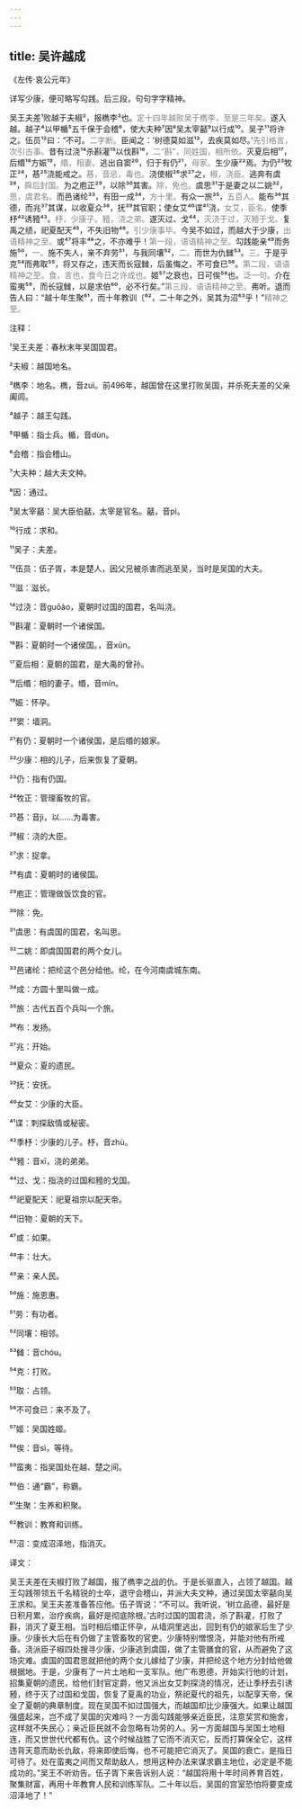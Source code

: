 ```yaml
---
---
---
```

title: 吴许越成
---




《左传·哀公元年》





详写少康，便可略写勾践。后三段，句句字字精神。





吴王夫差¹败越于夫椒²，报檇李³也。<font color=gray font-size=0.8rem>定十四年越败吴于檇李，至是三年矣。</font>遂入越。越子⁴以甲楯⁵五千保于会稽⁶，使大夫种⁷因⁸吴太宰嚭⁹以行成¹⁰。吴子¹¹将许之。伍员¹²曰：“不可。<font color=gray font-size=0.8rem>二字断。</font>臣闻之：‘树德莫如滋¹³，去疾莫如尽。’<font color=gray font-size=0.8rem>先引格言，次引古事。</font>昔有过浇¹⁴杀斟灌¹⁵以伐斟¹⁶，<font color=gray font-size=0.8rem>二“斟”，同姓国，相所依。</font>灭夏后相¹⁷，后缗¹⁸方娠¹⁹，<font color=gray font-size=0.8rem>缗，相妻。</font>逃出自窦²⁰，归于有仍²¹，<font color=gray font-size=0.8rem>母家。</font>生少康²²焉。为仍²³牧正²⁴，惎²⁵浇能戒之。<font color=gray font-size=0.8rem>惎，音忌，毒也。</font>浇使椒²⁶求²⁷之，<font color=gray font-size=0.8rem>椒，浇臣。</font>逃奔有虞²⁸，<font color=gray font-size=0.8rem>舜后封国。</font>为之庖正²⁹，以除³⁰其害。<font color=gray font-size=0.8rem>除，免也。</font>虞思³¹于是妻之以二姚³²，<font color=gray font-size=0.8rem>思，虞君名。</font>而邑诸纶³³，有田一成³⁴，<font color=gray font-size=0.8rem>方十里。</font>有众一旅³⁵，<font color=gray font-size=0.8rem>五百人。</font>能布³⁶其德，而兆³⁷其谋，以收夏众³⁸，抚³⁹其官职；使女艾⁴⁰谍⁴¹浇，<font color=gray font-size=0.8rem>女艾，臣名。</font>使季杼⁴²诱豷⁴³。<font color=gray font-size=0.8rem>杼，少康子。豷，浇之弟。</font>遂灭过、戈⁴⁴，<font color=gray font-size=0.8rem>灭浇于过，灭豷于戈。</font>复禹之绩，祀夏配天⁴⁵，不失旧物⁴⁶。<font color=gray font-size=0.8rem>引少康事毕。</font>今吴不如过，而越大于少康，<font color=gray font-size=0.8rem>出语精神之至。</font>或⁴⁷将丰⁴⁸之，不亦难乎！<font color=gray font-size=0.8rem>第一段，语语精神之至。</font>勾践能亲⁴⁹而务施⁵⁰，<font color=gray font-size=0.8rem>一。</font>施不失人，亲不弃劳⁵¹，与我同壤⁵²，<font color=gray font-size=0.8rem>二。</font>而世为仇雠⁵³。<font color=gray font-size=0.8rem>三。</font>于是乎克⁵⁴而弗取⁵⁵，将又存之，违天而长寇雠，后虽悔之，不可食已⁵⁶。<font color=gray font-size=0.8rem>第二段，语语精神之至。食，言也，食今日之许成也。</font>姬⁵⁷之衰也，日可俟⁵⁸也。<font color=gray font-size=0.8rem>泛一句。</font>介在蛮夷⁵⁹，而长寇雠，以是求伯⁶⁰，必不行矣。”<font color=gray font-size=0.8rem>第三段，语语精神之至。</font>弗听。退而告人曰：“越十年生聚⁶¹，而十年教训〔⁶²，二十年之外，吴其为沼⁶³乎！”<font color=gray font-size=0.8rem>精神之至。</font>

注释：

¹吴王夫差：春秋末年吴国国君。

²夫椒：越国地名。

³檇李：地名。檇，音zuì。前496年，越国曾在这里打败吴国，并杀死夫差的父亲阖闾。

⁴越子：越王勾践。

⁵甲楯：指士兵。楯，音dùn。

⁶会稽：指会稽山。

⁷大夫种：越大夫文种。

⁸因：通过。

⁹吴太宰嚭：吴大臣伯嚭，太宰是官名。嚭，音pì。

¹⁰行成：求和。

¹¹吴子：夫差。

¹²伍员：伍子胥，本是楚人，因父兄被杀害而逃至吴，当时是吴国的大夫。

¹³滋：滋长。

¹⁴过浇：音guōào，夏朝时过国的国君，名叫浇。

¹⁵斟灌：夏朝时一个诸侯国。

¹⁶斟：夏朝时一个诸侯国。，音xún。

¹⁷夏后相：夏朝的国君，是大禹的曾孙。

¹⁸后缗：相的妻子。缗，音mín。

¹⁹娠：怀孕。

²⁰窦：墙洞。

²¹有仍：夏朝时一个诸侯国，是后缗的娘家。

²²少康：相的儿子，后来恢复了夏朝。

²³仍：指有仍国。

²⁴牧正：管理畜牧的官。

²⁵惎：音jì，以……为毒害。

²⁶椒：浇的大臣。

²⁷求：捉拿。

²⁸有虞：夏朝时的诸侯国。

²⁹庖正：管理做饭饮食的官。

³⁰除：免。

³¹虞思：有虞国的国君，名叫思。

³²二姚：即虞国国君的两个女儿。

³³邑诸纶：把纶这个邑分给他。纶，在今河南虞城东南。

³⁴成：方圆十里叫做一成。

³⁵旅：古代五百个兵叫一个旅。

³⁶布：发扬。

³⁷兆：开始。

³⁸夏众：夏的遗民。

³⁹抚：安抚。

⁴⁰女艾：少康的大臣。

⁴¹谍：刺探敌情或秘密。

⁴²季杼：少康的儿子。杼，音zhù。

⁴³豷：音xī，浇的弟弟。

⁴⁴过、戈：指浇的过国和豷的戈国。

⁴⁵祀夏配天：祀夏祖宗以配天帝。

⁴⁶旧物：夏朝的天下。

⁴⁷或：如果。

⁴⁸丰：壮大。

⁴⁹亲：亲人民。

⁵⁰施：施恩惠。

⁵¹劳：有功者。

⁵²同壤：相邻。

⁵³雠：音chóu。

⁵⁴克：打败。

⁵⁵取：占领。

⁵⁶不可食已：来不及了。

⁵⁷姬：吴国姓姬。

⁵⁸俟：音sì，等待。

⁵⁹蛮夷：指吴国处在越、楚之间。

⁶⁰伯：通“霸”，称霸。

⁶¹生聚：生养和积聚。

⁶²教训：教育和训练。

⁶³沼：变成沼泽地，指消灭。

译文：

吴王夫差在夫椒打败了越国，报了檇李之战的仇。于是长驱直入，占领了越国。越王勾践带领五千名精锐的士卒，退守会稽山，并派大夫文种，通过吴国太宰嚭向吴王求和。吴王夫差准备答应他。伍子胥说：“不可以。我听说，‘树立品德，最好是日积月累，治疗疾病，最好是彻底除根。’古时过国的国君浇，杀了斟灌，打败了斟，消灭了夏王相。当时相后缗正怀孕，从墙洞里逃出，回到有仍的娘家后生了少康。少康长大后在有仍做了主管畜牧的官吏。少康特别憎恨浇，并能对他有所戒备。浇派臣子椒四处搜寻少康，少康逃到虞国，做了主管膳食的官，从而避免了这场灾难。虞国的国君思就把他的两个女儿嫁给了少康，并把纶这个地方分封给他做根据地。于是，少康有了一片土地和一支军队。他广布恩德，开始实行他的计划，招集夏朝的遗民，给他们封官定爵，他又派出女艾刺探浇的情况，还让季杼去引诱豷，终于灭了过国和戈国，恢复了夏禹的功业，祭祀夏代的祖先，以配享天帝，保全了夏朝的典章制度。现在吴国不如过国强大，而越国却比少康强大。如果让越国强盛起来，岂不成了吴国的灾难吗？一方面勾践能够亲近臣民，注意奖赏和施舍，这样就不失民心；亲近臣民就不会忽略有功劳的人。另一方面越国与吴国土地相连，而又世世代代都有仇。这个时候战胜了它而不消灭它，反而打算保全它，这样违背天意而助长仇敌，将来即使后悔，也不可能把它消灭了。吴国的衰亡，是指日可待了。处在蛮夷之间而又帮助敌人，想用这种办法来谋求霸主地位，必定是不能成功的。”吴王不听劝告。伍子胥下来告诉别人说：“越国将用十年时间养育百姓，聚集财富，再用十年教育人民和训练军队。二十年以后，吴国的宫室恐怕将要变成沼泽地了！”